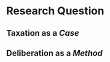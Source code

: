 # Research Question

<!-- 1. Research Question [based on proposal] -->
<!--    - Explicates *research question* at the intersection of the literature on (subjective understandings of) tax, and (empirical research on) deliberative democracy -->
<!--    - includes literature review of tax misunderstandings/disagreements and empirical deliberative democracy -->
<!--    - Why tax is a good *case*; and more than a case. -->
<!--    - Why deliberation is a good *method*; and more than a method. -->
<!--    - Draft completed by **2014-01-31** -->


## Taxation as a *Case*

<!-- does deliberation work -->


## Deliberation as a *Method*

<!-- can it resolve the confusion and contradictions within tax -->
